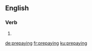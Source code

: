 ==English==

===Verb===
{{head|en|present participle}}

# {{present participle of|prepay|lang=en}}

[[de:prepaying]]
[[fr:prepaying]]
[[ku:prepaying]]